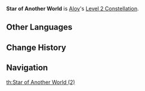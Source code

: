 {{Constellation Infobox
|title       = Star of Another World
|image       = Constellation Star of Another World.png
|description = The time has not yet come for this person's corner of the night sky to light up.
|level       = 2
|character   = Aloy
}}
'''Star of Another World''' is [[Aloy]]'s [[Level 2 Constellation]].
<!--
==Gameplay Notes==
-->

==Other Languages==
{{Transclude|Star of Another World (1)|Other Languages}}

==Change History==
{{Change History|2.1}}

==Navigation==
{{Talent Navbox|Aloy}}
[[th:Star of Another World (2)]]